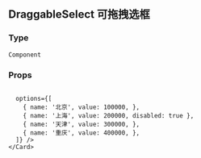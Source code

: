
<Meta title="Component|下拉框" />

## DraggableSelect 可拖拽选框

### Type

`Component`

### Props

``` ts

```

<Preview>
  <Story name="操作按钮">
    <Card>
      <DraggableSelect 
      
      options={[
        { name: '北京', value: 100000, },
        { name: '上海', value: 200000, disabled: true },
        { name: '天津', value: 300000, },
        { name: '重庆', value: 400000, },
      ]} />
    </Card>
  </Story>
</Preview>